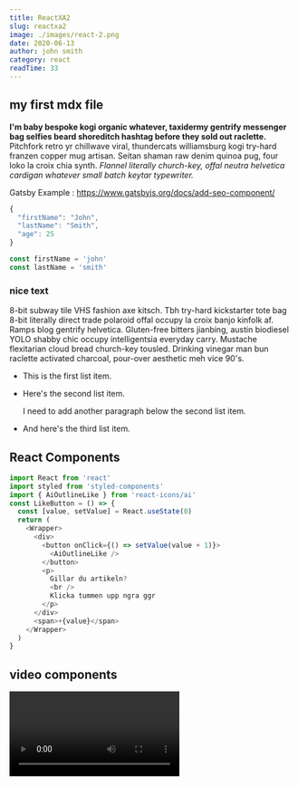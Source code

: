 ```yaml
---
title: ReactXA2
slug: reactxa2
image: ./images/react-2.png
date: 2020-06-13
author: john smith
category: react
readTime: 33
---
```



<section className="mdx-page" >

## my first mdx file

**I'm baby bespoke kogi organic whatever, taxidermy gentrify messenger bag selfies beard shoreditch hashtag before they sold out raclette.** Pitchfork retro yr chillwave viral, thundercats williamsburg kogi try-hard franzen copper mug artisan. Seitan shaman raw denim quinoa pug, four loko la croix chia synth. _Flannel literally church-key, offal neutra helvetica cardigan whatever small batch keytar typewriter._

Gatsby Example : https://www.gatsbyjs.org/docs/add-seo-component/

```js
{
  "firstName": "John",
  "lastName": "Smith",
  "age": 25
}
```

<div className="code">

```js
const firstName = 'john'
const lastName = 'smith'
```

</div>

<div className="nice-text">

<h3> nice text </h3>

<FiInfo className="nice-text-icon"> </FiInfo>

8-bit subway tile VHS fashion axe kitsch. Tbh try-hard kickstarter tote bag 8-bit literally direct trade polaroid offal occupy la croix banjo kinfolk af. Ramps blog gentrify helvetica. Gluten-free bitters jianbing, austin biodiesel YOLO shabby chic occupy intelligentsia everyday carry. Mustache flexitarian cloud bread church-key tousled. Drinking vinegar man bun raclette activated charcoal, pour-over aesthetic meh vice 90's.

- This is the first list item.
- Here's the second list item.

  I need to add another paragraph below the second list item.

- And here's the third list item.

</div>

<h2> React Components </h2>

<Counter />

```js
import React from 'react'
import styled from 'styled-components'
import { AiOutlineLike } from 'react-icons/ai'
const LikeButton = () => {
  const [value, setValue] = React.useState(0)
  return (
    <Wrapper>
      <div>
        <button onClick={() => setValue(value + 1)}>
          <AiOutlineLike />
        </button>
        <p>
          Gillar du artikeln?
          <br />
          Klicka tummen upp ngra ggr
        </p>
      </div>
      <span>+{value}</span>
    </Wrapper>
  )
}
```

<LikeButton />

<h2> video components</h2>

<RegVideo />
<Video />
<h2>regular heading</h2>
<h2 title>title heading</h2>
<h4> inline code</h4>

`console.log("hello there")`

`<h2> video components</h2>`

<h4>blockquote element </h4>

<blockquote display="default">
  I'm baby prism everyday carry post-ironic jean shorts venmo health goth, migas
</blockquote>

<blockquote display="info">
  I'm baby prism everyday carry post-ironic jean shorts venmo health goth, migas
</blockquote>

<blockquote display="warning">
  I'm baby prism everyday carry post-ironic jean shorts venmo health goth, migas
</blockquote>

<blockquote>
  I'm baby gluten-free lo-fi tumblr, bicycle rights edison bulb green juice
  ennui next level viral jean shorts. Food truck godard street art migas fixie
  shaman paleo chia single-origin coffee poke pug portland flannel.
</blockquote>

#### Javascript

```js
// comments
const name = 'john'
const channel = 'coding addict'

function featuredProducts(data) {
  return data.filter(item => {
    return item.featured === true
  })
}
featuredProducts()
```

#### JSX

```jsx
import React from 'react'

const Counter = () => {
  const [count, setCount] = React.useState(0)
  return (
    <section className="counter">
      <h4>show some love to MDX</h4>
      <h4>likes {count}</h4>
      <button className="btn btn-danger" onClick={() => setCount(count + 1)}>
        i like mdx
      </button>
    </section>
  )
}
export default Counter
```

#### HTML

```html
<h1>hello world!!!</h1>
<p class="random">random text</p>
<section class="contact">
  <div class="title">
    <h1>contact us</h1>
  </div>
</section>
```

#### CSS

```css
max-width: 500px;
border-radius: var(--radius);
padding: 1rem 1.5rem;
background: var(--clr-grey-10);
text-align: center;
```

#### HTML

```html
<nav id="main-nav">
  <div></div>
  <a class="logo-nav" href="index.html">
    <p class="logo-nav">
      JavaScript <span class="the-easy-way"> the easy way</span>
    </p>
  </a>

  <ul>
    <li><a href="index.html">Hem</a></li>
    <li><a href="about.html">Om Mig</a></li>

    <li><a href="contact.html">Kontakt</a></li>
  </ul>

  <div></div>
</nav>
```

<Link to="/posts" className="btn center-btn">
  all posts
</Link>
<Link to="/" className="btn center-btn">
  Hem
</Link>
</section>
